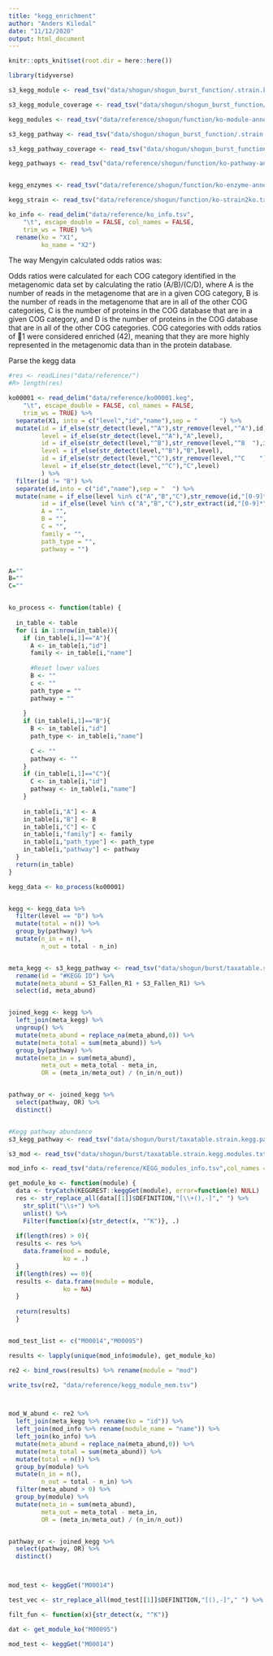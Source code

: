 ```yaml
---
title: "kegg_enrichment"
author: "Anders Kiledal"
date: "11/12/2020"
output: html_document
---
```



```r
knitr::opts_knit$set(root.dir = here::here())
```

```r
library(tidyverse)
```


```r
s3_kegg_module <- read_tsv("data/shogun/shogun_burst_function/.strain.kegg.modules.txt")

s3_kegg_module_coverage <- read_tsv("data/shogun/shogun_burst_function/.strain.kegg.modules.coverage.txt")

kegg_modules <- read_tsv("data/reference/shogun/function/ko-module-annotations.txt")

```

```r
s3_kegg_pathway <- read_tsv("data/shogun/shogun_burst_function/.strain.kegg.pathways.txt")

s3_kegg_pathway_coverage <- read_tsv("data/shogun/shogun_burst_function/.strain.kegg.pathways.coverage.txt")

kegg_pathways <- read_tsv("data/reference/shogun/function/ko-pathway-annotations.txt")


kegg_enzymes <- read_tsv("data/reference/shogun/function/ko-enzyme-annotations.txt")

kegg_strain <- read_tsv("data/reference/shogun/function/ko-strain2ko.txt")

ko_info <- read_delim("data/reference/ko_info.tsv", 
    "\t", escape_double = FALSE, col_names = FALSE, 
    trim_ws = TRUE) %>% 
  rename(ko = "X1",
         ko_name = "X2")

```



The way Mengyin calculated odds ratios was:

Odds ratios were calculated for each COG category identified in
the metagenomic data set by calculating the ratio (A/B)/(C/D), where A is
the number of reads in the metagenome that are in a given COG category,
B is the number of reads in the metagenome that are in all of the other
COG categories, C is the number of proteins in the COG database that are
in a given COG category, and D is the number of proteins in the COG
database that are in all of the other COG categories. COG categories with
odds ratios of 1 were considered enriched (42), meaning that they are
more highly represented in the metagenomic data than in the protein
database.

Parse the kegg data
```r

#res <- readLines("data/reference/")
#R> length(res)

ko00001 <- read_delim("data/reference/ko00001.keg", 
    "\t", escape_double = FALSE, col_names = FALSE, 
    trim_ws = TRUE) %>% 
  separate(X1, into = c("level","id","name"),sep = "      ") %>% 
  mutate(id = if_else(str_detect(level,"^A"),str_remove(level,"^A"),id),
         level = if_else(str_detect(level,"^A"),"A",level),
         id = if_else(str_detect(level,"^B"),str_remove(level,"^B  "),id),
         level = if_else(str_detect(level,"^B"),"B",level),
         id = if_else(str_detect(level,"^C"),str_remove(level,"^C    "),id),
         level = if_else(str_detect(level,"^C"),"C",level)
         ) %>% 
  filter(id != "B") %>% 
  separate(id,into = c("id","name"),sep = "  ") %>% 
  mutate(name = if_else(level %in% c("A","B","C"),str_remove(id,"[0-9]* "),name),
         id = if_else(level %in% c("A","B","C"),str_extract(id,"[0-9]*"),id),
         A = "",
         B = "",
         C = "",
         family = "",
         path_type = "",
         pathway = "")


A=""
B=""
C=""


ko_process <- function(table) {
  
  in_table <- table
  for (i in 1:nrow(in_table)){
    if (in_table[i,1]=="A"){
      A <- in_table[i,"id"]
      family <- in_table[i,"name"] 
      
      #Reset lower values
      B <- ""
      c <- ""
      path_type = ""
      pathway = ""
      
    }
    if (in_table[i,1]=="B"){
      B <- in_table[i,"id"]
      path_type <- in_table[i,"name"]
      
      C <- ""
      pathway <- ""
    }
    if (in_table[i,1]=="C"){
      C <- in_table[i,"id"]
      pathway <- in_table[i,"name"]
    }
    
    in_table[i,"A"] <- A
    in_table[i,"B"] <- B
    in_table[i,"C"] <- C
    in_table[i,"family"] <- family
    in_table[i,"path_type"] <- path_type
    in_table[i,"pathway"] <- pathway
  }
  return(in_table)
}

kegg_data <- ko_process(ko00001)



```


```r

kegg <- kegg_data %>% 
  filter(level == "D") %>% 
  mutate(total = n()) %>% 
  group_by(pathway) %>% 
  mutate(n_in = n(),
         n_out = total - n_in)


meta_kegg <- s3_kegg_pathway <- read_tsv("data/shogun/burst/taxatable.strain.kegg.txt") %>% 
  rename(id = "#KEGG ID") %>% 
  mutate(meta_abund = S3_Fallen_R1 + S3_Fallen_R1) %>% 
  select(id, meta_abund)


joined_kegg <- kegg %>% 
  left_join(meta_kegg) %>% 
  ungroup() %>% 
  mutate(meta_abund = replace_na(meta_abund,0)) %>% 
  mutate(meta_total = sum(meta_abund)) %>% 
  group_by(pathway) %>% 
  mutate(meta_in = sum(meta_abund),
         meta_out = meta_total - meta_in,
         OR = (meta_in/meta_out) / (n_in/n_out))


pathway_or <- joined_kegg %>% 
  select(pathway, OR) %>% 
  distinct()


#Kegg pathway abundance
s3_kegg_pathway <- read_tsv("data/shogun/burst/taxatable.strain.kegg.pathways.txt")

```






```r
s3_mod <- read_tsv("data/shogun/burst/taxatable.strain.kegg.modules.txt")

mod_info <- read_tsv("data/reference/KEGG_modules_info.tsv",col_names = c("module","name")) %>% distinct()

get_module_ko <- function(module) {
  data <- tryCatch(KEGGREST::keggGet(module), error=function(e) NULL)
  res <- str_replace_all(data[[1]]$DEFINITION,"[\\+(),-]"," ") %>% 
    str_split("\\s+") %>% 
    unlist() %>% 
    Filter(function(x){str_detect(x, "^K")}, .) 
  
  if(length(res) > 0){
  results <- res %>% 
    data.frame(mod = module,
               ko = .)
  }
  if(length(res) == 0){
  results <- data.frame(module = module,
               ko = NA)
  }
  
  return(results)
  }


mod_test_list <- c("M00014","M00095")

results <- lapply(unique(mod_info$module), get_module_ko)

re2 <- bind_rows(results) %>% rename(module = "mod")

write_tsv(re2, "data/reference/kegg_module_mem.tsv")



mod_W_abund <- re2 %>% 
  left_join(meta_kegg %>% rename(ko = "id")) %>% 
  left_join(mod_info %>% rename(module_name = "name")) %>% 
  left_join(ko_info) %>% 
  mutate(meta_abund = replace_na(meta_abund,0)) %>% 
  mutate(meta_total = sum(meta_abund)) %>% 
  mutate(total = n()) %>% 
  group_by(module) %>% 
  mutate(n_in = n(),
         n_out = total - n_in) %>% 
  filter(meta_abund > 0) %>% 
  group_by(module) %>% 
  mutate(meta_in = sum(meta_abund),
         meta_out = meta_total - meta_in,
         OR = (meta_in/meta_out) / (n_in/n_out))


pathway_or <- joined_kegg %>% 
  select(pathway, OR) %>% 
  distinct()



mod_test <- keggGet("M00014")

test_vec <- str_replace_all(mod_test[[1]]$DEFINITION,"[(),-]"," ") %>% str_split("\\s+") %>% unlist()

filt_fun <- function(x){str_detect(x, "^K")}

dat <- get_module_ko("M00095")
```


```r
mod_test <- keggGet("M00014")
```



